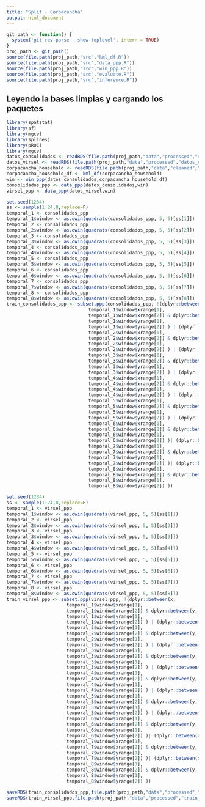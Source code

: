 ```yaml
---
title: "Split - Corpacancha"
output: html_document
---
```

```r
git_path <- function() {
  system('git rev-parse --show-toplevel', intern = TRUE)
}
proj_path <- git_path()
source(file.path(proj_path,"src","kml_df.R"))
source(file.path(proj_path,"src","data_ppp.R"))
source(file.path(proj_path,"src","win_ppp.R"))
source(file.path(proj_path,"src","evaluate.R"))
source(file.path(proj_path,"src","inference.R"))
```

## Leyendo la bases limpias y cargando los paquetes

```r
library(spatstat)
library(sf)
library(mgcv)
library(splines)
library(pROC)
library(mgcv)
datos_consolidados <- readRDS(file.path(proj_path,"data","processed","datos_corpacancha_poblacion.rds"))
datos_virsel <- readRDS(file.path(proj_path,"data","processed","datos_corpacancha_muestra.rds"))
corpacancha_household <- readRDS(file.path(proj_path,"data","cleaned","corpacancha_household.rds"))
corpacancha_household_df <- kml_df(corpacancha_household)
win <- win_ppp(datos_consolidados,corpacancha_household_df)
consolidados_ppp <- data_ppp(datos_consolidados,win)
virsel_ppp <- data_ppp(datos_virsel,win)
```

```r
set.seed(1234)
ss <- sample(1:24,8,replace=F)
temporal_1 <- consolidados_ppp
temporal_1$window <- as.owin(quadrats(consolidados_ppp, 5, 5)[ss[1]])
temporal_2 <- consolidados_ppp
temporal_2$window <- as.owin(quadrats(consolidados_ppp, 5, 5)[ss[2]])
temporal_3 <- consolidados_ppp
temporal_3$window <- as.owin(quadrats(consolidados_ppp, 5, 5)[ss[3]])
temporal_4 <- consolidados_ppp
temporal_4$window <- as.owin(quadrats(consolidados_ppp, 5, 5)[ss[4]])
temporal_5 <- consolidados_ppp
temporal_5$window <- as.owin(quadrats(consolidados_ppp, 5, 5)[ss[5]])
temporal_6 <- consolidados_ppp
temporal_6$window <- as.owin(quadrats(consolidados_ppp, 5, 5)[ss[6]])
temporal_7 <- consolidados_ppp
temporal_7$window <- as.owin(quadrats(consolidados_ppp, 5, 5)[ss[7]])
temporal_8 <- consolidados_ppp
temporal_8$window <- as.owin(quadrats(consolidados_ppp, 5, 5)[ss[8]])
train_consolidados_ppp <- subset.ppp(consolidados_ppp, !(dplyr::between(x,
                              temporal_1$window$xrange[1],
                              temporal_1$window$xrange[2]) & dplyr::between(y,
                              temporal_1$window$yrange[1],
                              temporal_1$window$yrange[2]) ) | (dplyr::between(x,
                              temporal_2$window$xrange[1],
                              temporal_2$window$xrange[2]) & dplyr::between(y,
                              temporal_2$window$yrange[1],
                              temporal_2$window$yrange[2]) ) | (dplyr::between(x,
                              temporal_3$window$xrange[1],
                              temporal_3$window$xrange[2]) & dplyr::between(y,
                              temporal_3$window$yrange[1],
                              temporal_3$window$yrange[2]) ) | (dplyr::between(x,
                              temporal_4$window$xrange[1],
                              temporal_4$window$xrange[2]) & dplyr::between(y,
                              temporal_4$window$yrange[1],
                              temporal_4$window$yrange[2]) ) | (dplyr::between(x,
                              temporal_5$window$xrange[1],
                              temporal_5$window$xrange[2]) & dplyr::between(y,
                              temporal_5$window$yrange[1],
                              temporal_5$window$yrange[2]) ) | (dplyr::between(x,
                              temporal_6$window$xrange[1],
                              temporal_6$window$xrange[2]) & dplyr::between(y,
                              temporal_6$window$yrange[1],
                              temporal_6$window$yrange[2]) )| (dplyr::between(x,
                              temporal_7$window$xrange[1],
                              temporal_7$window$xrange[2]) & dplyr::between(y,
                              temporal_7$window$yrange[1],
                              temporal_7$window$yrange[2]) )| (dplyr::between(x,
                              temporal_8$window$xrange[1],
                              temporal_8$window$xrange[2]) & dplyr::between(y,
                              temporal_8$window$yrange[1],
                              temporal_8$window$yrange[2]) ))
```


```r
set.seed(1234)
ss <- sample(1:24,8,replace=F)
temporal_1 <- virsel_ppp
temporal_1$window <- as.owin(quadrats(virsel_ppp, 5, 5)[ss[1]])
temporal_2 <- virsel_ppp
temporal_2$window <- as.owin(quadrats(virsel_ppp, 5, 5)[ss[2]])
temporal_3 <- virsel_ppp
temporal_3$window <- as.owin(quadrats(virsel_ppp, 5, 5)[ss[3]])
temporal_4 <- virsel_ppp
temporal_4$window <- as.owin(quadrats(virsel_ppp, 5, 5)[ss[4]])
temporal_5 <- virsel_ppp
temporal_5$window <- as.owin(quadrats(virsel_ppp, 5, 5)[ss[5]])
temporal_6 <- virsel_ppp
temporal_6$window <- as.owin(quadrats(virsel_ppp, 5, 5)[ss[6]])
temporal_7 <- virsel_ppp
temporal_7$window <- as.owin(quadrats(virsel_ppp, 5, 5)[ss[7]])
temporal_8 <- virsel_ppp
temporal_8$window <- as.owin(quadrats(virsel_ppp, 5, 5)[ss[8]])
train_virsel_ppp <- subset.ppp(virsel_ppp, !(dplyr::between(x,
                      temporal_1$window$xrange[1],
                      temporal_1$window$xrange[2]) & dplyr::between(y,
                      temporal_1$window$yrange[1],
                      temporal_1$window$yrange[2]) ) | (dplyr::between(x,
                      temporal_2$window$xrange[1],
                      temporal_2$window$xrange[2]) & dplyr::between(y,
                      temporal_2$window$yrange[1],
                      temporal_2$window$yrange[2]) ) | (dplyr::between(x,
                      temporal_3$window$xrange[1],
                      temporal_3$window$xrange[2]) & dplyr::between(y,
                      temporal_3$window$yrange[1],
                      temporal_3$window$yrange[2]) ) | (dplyr::between(x,
                      temporal_4$window$xrange[1],
                      temporal_4$window$xrange[2]) & dplyr::between(y,
                      temporal_4$window$yrange[1],
                      temporal_4$window$yrange[2]) ) | (dplyr::between(x,
                      temporal_5$window$xrange[1],
                      temporal_5$window$xrange[2]) & dplyr::between(y,
                      temporal_5$window$yrange[1],
                      temporal_5$window$yrange[2]) ) | (dplyr::between(x,
                      temporal_6$window$xrange[1],
                      temporal_6$window$xrange[2]) & dplyr::between(y,
                      temporal_6$window$yrange[1],
                      temporal_6$window$yrange[2]) )| (dplyr::between(x,
                      temporal_7$window$xrange[1],
                      temporal_7$window$xrange[2]) & dplyr::between(y,
                      temporal_7$window$yrange[1],
                      temporal_7$window$yrange[2]) )| (dplyr::between(x,
                      temporal_8$window$xrange[1],
                      temporal_8$window$xrange[2]) & dplyr::between(y,
                      temporal_8$window$yrange[1],
                      temporal_8$window$yrange[2]) ))
```


```r
saveRDS(train_consolidados_ppp,file.path(proj_path,"data","processed","train_corpacancha_poblacion_ppp.rds"))
saveRDS(train_virsel_ppp,file.path(proj_path,"data","processed","train_corpacancha_muestra_ppp.rds"))
```